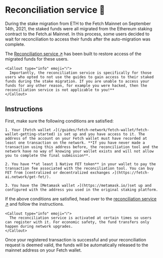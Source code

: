 
# Reconciliation service 🤝

During the stake migration from ETH to the Fetch Mainnet on September 14th, 2021, the staked funds were all migrated from the Ethereum staking contract to the Fetch.ai Mainnet. In this process, some users decided to wait for reconciliation to access their funds after the auto-migration was complete.

The [Reconciliation service ↗️](https://browse-fetchhub.fetch.ai/reconciliation) has been built to restore access of the migrated funds for these users.

    <Callout type="info" emoji="ℹ️">
      Importantly, the reconciliation service is specifically for those users who opted to not use the guides to gain access to their staked funds during the stake migration. If you are unable to access your funds for any other reason, for example you were hacked, then the reconciliation service is not applicable to you!**
    </Callout>

## Instructions

First, make sure the following conditions are satisfied:

    1. Your [Fetch wallet ↗️](/guides/fetch-network/fetch-wallet/fetch-wallet-getting-started) is set up and you have access to it. The address of the account on your Fetch wallet must have recorded at least one transaction on the network. **If you have never made a transaction using this address before, the reconciliation tool and the network have no way of knowing your wallet exists and will not allow you to complete the final submission**.

    2. You have **at least 1 Native FET token** in your wallet to pay the transaction fee associated with the reconciliation tool. You can buy FET from [centralized or decentralized exchanges ↗️](https://fetch-ai.network/get-fet/).

    3. You have the [Metamask wallet ↗️](https://metamask.io/)set up and configured with the address you used in the original staking platform.

If the above conditions are satisfied, head over to the [reconciliation service ↗️](https://browse-fetchhub.fetch.ai/reconciliation) and follow the instructions.

    <Callout type="info" emoji="ℹ️">
      The reconciliation service is activated at certain times so users can register with it. For economic safety, the fund transfers only happen during network upgrades.
    </Callout>

Once your registered transaction is successful and your reconciliation request is deemed valid, the funds will be automatically released to the mainnet address on your Fetch wallet.